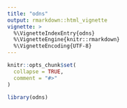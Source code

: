 ```yaml
---
title: "odns"
output: rmarkdown::html_vignette
vignette: >
  %\VignetteIndexEntry{odns}
  %\VignetteEngine{knitr::rmarkdown}
  %\VignetteEncoding{UTF-8}
---
```


```r
knitr::opts_chunk$set(
  collapse = TRUE,
  comment = "#>"
)
```

```r
library(odns)
```
